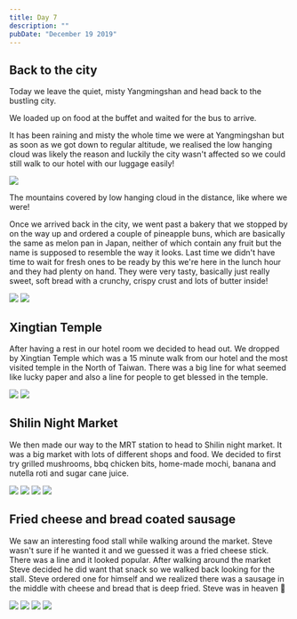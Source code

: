 ```yaml
---
title: Day 7
description: ""
pubDate: "December 19 2019"
---
```



## Back to the city

Today we leave the quiet, misty Yangmingshan and head back to the bustling city.

We loaded up on food at the buffet and waited for the bus to arrive.

It has been raining and misty the whole time we were at Yangmingshan but as soon as we got down to regular altitude, we realised the low hanging cloud was likely the reason and luckily the city wasn't affected so we could still walk to our hotel with our luggage easily!

<Grid>
  <Img src="/src/content/travel/2019-taiwan-vietnam/assets/2c96bfe18e5c4af88087637ac00dc2ac.jpg" />
</Grid>

The mountains covered by low hanging cloud in the distance, like where we were!

Once we arrived back in the city, we went past a bakery that we stopped by on the way up and ordered a couple of pineapple buns, which are basically the same as melon pan in Japan, neither of which contain any fruit but the name is supposed to resemble the way it looks. Last time we didn't have time to wait for fresh ones to be ready by this we're here in the lunch hour and they had plenty on hand. They were very tasty, basically just really sweet, soft bread with a crunchy, crispy crust and lots of butter inside!

<Grid columns={2}>
  <Img
    src="/src/content/travel/2019-taiwan-vietnam/assets/1208c3d337cd445192080eb5130d24e8.jpg"
    aspectRatio={1}
  />
  <Img
    src="/src/content/travel/2019-taiwan-vietnam/assets/fa05cff669a84b9b8fa38c10c36fbafb.jpg"
    aspectRatio={1}
  />
</Grid>

## Xingtian Temple

After having a rest in our hotel room we decided to head out. We dropped by Xingtian Temple which was a 15 minute walk from our hotel and the most visited temple in the North of Taiwan. There was a big line for what seemed like lucky paper and also a line for people to get blessed in the temple.

<Grid columns={2}>
  <Img
    src="/src/content/travel/2019-taiwan-vietnam/assets/666d3c4301bb4d44ac1cefc486c30dad.jpg"
    aspectRatio={1}
  />
  <Img
    src="/src/content/travel/2019-taiwan-vietnam/assets/b061654878774a578f7f6a6e62b1c904.jpg"
    aspectRatio={1}
  />
</Grid>

## Shilin Night Market

We then made our way to the MRT station to head to Shilin night market. It was a big market with lots of different shops and food. We decided to first try grilled mushrooms, bbq chicken bits, home-made mochi, banana and nutella roti and sugar cane juice.

<Grid columns={2}>
  <Img
    src="/src/content/travel/2019-taiwan-vietnam/assets/24060263f6a641a3b18ea931d3d6e4a4.jpg"
    aspectRatio={1}
  />
  <Img
    src="/src/content/travel/2019-taiwan-vietnam/assets/fe4474b1a10f4a8e9095d55b7096ca09.jpg"
    aspectRatio={1}
  />
  <Img
    src="/src/content/travel/2019-taiwan-vietnam/assets/de1231d3e9f547e49d5c9afbf788b8f9.jpg"
    aspectRatio={1}
  />
  <Img
    src="/src/content/travel/2019-taiwan-vietnam/assets/1bfbe443c1bb40719f7bca43ff910968.jpg"
    aspectRatio={1}
  />
</Grid>

## Fried cheese and bread coated sausage

We saw an interesting food stall while walking around the market. Steve wasn't sure if he wanted it and we guessed it was a fried cheese stick. There was a line and it looked popular. After walking around the market Steve decided he did want that snack so we walked back looking for the stall. Steve ordered one for himself and we realized there was a sausage in the middle with cheese and bread that is deep fried. Steve was in heaven 💙

<Grid columns={2}>
  <Img
    src="/src/content/travel/2019-taiwan-vietnam/assets/24216676bca84d1b846d3689ca95ad51.jpg"
    aspectRatio={1}
  />
  <Img
    src="/src/content/travel/2019-taiwan-vietnam/assets/0f0d559c8ff649cb9645b41403d53ebf.jpg"
    aspectRatio={1}
  />
  <Img
    src="/src/content/travel/2019-taiwan-vietnam/assets/0a145f6e3bce4011afa3964b90881c25.jpg"
    aspectRatio={1}
  />
  <Img
    src="/src/content/travel/2019-taiwan-vietnam/assets/4f512611b5b746dc8e6a8f4640751bca.jpg"
    aspectRatio={1}
  />
</Grid>
